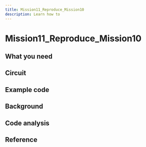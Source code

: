 ```yaml
---
title: Mission11_Reproduce_Mission10
description: Learn how to
---
```


# Mission11_Reproduce_Mission10



## What you need




## Circuit


## Example code



## Background



## Code analysis


## Reference
